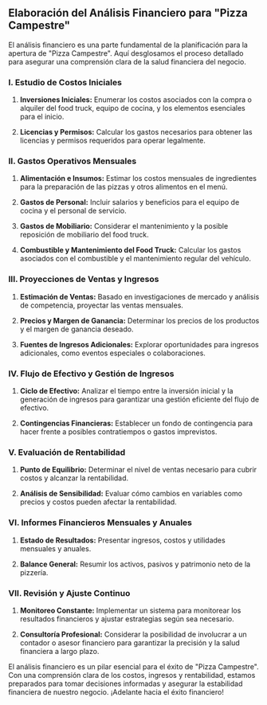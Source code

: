 ## **Elaboración del Análisis Financiero para "Pizza Campestre"**

El análisis financiero es una parte fundamental de la planificación para la apertura de "Pizza Campestre". Aquí desglosamos el proceso detallado para asegurar una comprensión clara de la salud financiera del negocio.

### **I. Estudio de Costos Iniciales**

1. **Inversiones Iniciales:** Enumerar los costos asociados con la compra o alquiler del food truck, equipo de cocina, y los elementos esenciales para el inicio.
  
2. **Licencias y Permisos:** Calcular los gastos necesarios para obtener las licencias y permisos requeridos para operar legalmente.

### **II. Gastos Operativos Mensuales**

1. **Alimentación e Insumos:** Estimar los costos mensuales de ingredientes para la preparación de las pizzas y otros alimentos en el menú.

2. **Gastos de Personal:** Incluir salarios y beneficios para el equipo de cocina y el personal de servicio.

3. **Gastos de Mobiliario:** Considerar el mantenimiento y la posible reposición de mobiliario del food truck.

4. **Combustible y Mantenimiento del Food Truck:** Calcular los gastos asociados con el combustible y el mantenimiento regular del vehículo.

### **III. Proyecciones de Ventas y Ingresos**

1. **Estimación de Ventas:** Basado en investigaciones de mercado y análisis de competencia, proyectar las ventas mensuales.

2. **Precios y Margen de Ganancia:** Determinar los precios de los productos y el margen de ganancia deseado.

3. **Fuentes de Ingresos Adicionales:** Explorar oportunidades para ingresos adicionales, como eventos especiales o colaboraciones.

### **IV. Flujo de Efectivo y Gestión de Ingresos**

1. **Ciclo de Efectivo:** Analizar el tiempo entre la inversión inicial y la generación de ingresos para garantizar una gestión eficiente del flujo de efectivo.

2. **Contingencias Financieras:** Establecer un fondo de contingencia para hacer frente a posibles contratiempos o gastos imprevistos.

### **V. Evaluación de Rentabilidad**

1. **Punto de Equilibrio:** Determinar el nivel de ventas necesario para cubrir costos y alcanzar la rentabilidad.

2. **Análisis de Sensibilidad:** Evaluar cómo cambios en variables como precios y costos pueden afectar la rentabilidad.

### **VI. Informes Financieros Mensuales y Anuales**

1. **Estado de Resultados:** Presentar ingresos, costos y utilidades mensuales y anuales.

2. **Balance General:** Resumir los activos, pasivos y patrimonio neto de la pizzería.

### **VII. Revisión y Ajuste Continuo**

1. **Monitoreo Constante:** Implementar un sistema para monitorear los resultados financieros y ajustar estrategias según sea necesario.

2. **Consultoría Profesional:** Considerar la posibilidad de involucrar a un contador o asesor financiero para garantizar la precisión y la salud financiera a largo plazo.

El análisis financiero es un pilar esencial para el éxito de "Pizza Campestre". Con una comprensión clara de los costos, ingresos y rentabilidad, estamos preparados para tomar decisiones informadas y asegurar la estabilidad financiera de nuestro negocio. ¡Adelante hacia el éxito financiero!
